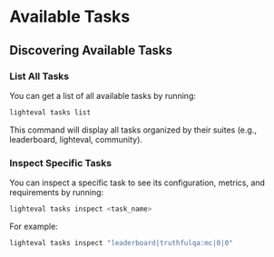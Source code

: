 # Available Tasks

## Discovering Available Tasks

### List All Tasks

You can get a list of all available tasks by running:

```bash
lighteval tasks list
```

This command will display all tasks organized by their suites (e.g., leaderboard, lighteval, community).

### Inspect Specific Tasks

You can inspect a specific task to see its configuration, metrics, and requirements by running:

```bash
lighteval tasks inspect <task_name>
```

For example:
```bash
lighteval tasks inspect "leaderboard|truthfulqa:mc|0|0"
```
